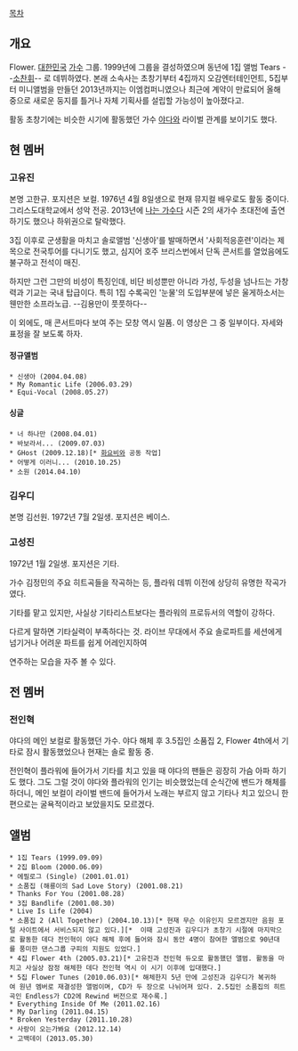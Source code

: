 [[목차]]
== 개요 ==

Flower. [[대한민국]] [[가수]] 그룹. 1999년에 그룹을 결성하였으며 동년에 1집 앨범 Tears --[[소찬휘]]-- 로 데뷔하였다.
본래 소속사는 초창기부터 4집까지 오감엔터테인먼트, 5집부터 미니앨범을 만들던 2013년까지는 이엠컴퍼니였으나 최근에 계약이 만료되어 올해 중으로 새로운 둥지를 틀거나 자체 기획사를 설립할 가능성이 높아졌다고.

활동 초창기에는 비슷한 시기에 활동했던 가수 [[야다]]와 라이벌 관계를 보이기도 했다.

== 현 멤버 ==
=== 고유진 ===
본명 고한규. 포지션은 보컬. 1976년 4월 8일생으로 현재 뮤지컬 배우로도 활동 중이다.
그리스도대학교에서 성악 전공. 2013년에 [[나는 가수다]] 시즌 2의 새가수 초대전에 출연하기도 했으나 하위권으로 탈락했다.

3집 이후로 군생활을 마치고 솔로앨범 '신생아'를 발매하면서 '사회적응훈련'이라는 제목으로 전국투어를 다니기도 했고, 심지어 호주 브리스번에서 단독 콘서트를 열었음에도 불구하고 전석이 매진.

하지만 그런 그만의 비성이 특징인데, 비단 비성뿐만 아니라 가성, 두성을 넘나드는 가창력과 기교는 국내 탑급이다. 특히 1집 수록곡인 '눈물'의 도입부분에 넣은 울게하소서는 웬만한 소프라노급.
{{{#!HTML
<iframe width="640" height="480" src="http://www.youtube.com/embed/XEek8BmDWpo" frameborder="0" allowfullscreen></iframe>
}}}
--김용만이 풋풋하다--

이 외에도, 매 콘서트마다 보여 주는 모창 역시 일품. 이 영상은 그 중 일부이다. 자세와 표정을 잘 보도록 하자.
{{{#!html
<iframe width="640" height="360" src="//www.youtube.com/embed/VntYWlyj8mo" frameborder="0" allowfullscreen></iframe>
}}}

==== 정규앨범 ====
 * 신생아 (2004.04.08)
 * My Romantic Life (2006.03.29)
 * Equi-Vocal (2008.05.27)

==== 싱글 ====
 * 너 하나만 (2008.04.01)
 * 바보라서... (2009.07.03)
 * GHost (2009.12.18)[* [[화요비]]와 공동 작업]
 * 어떻게 이러니... (2010.10.25)
 * 소원 (2014.04.10)

=== 김우디 ===
본명 김선원. 1972년 7월 2일생. 포지션은 베이스.

=== 고성진 ===
1972년 1월 2일생. 포지션은 기타.

가수 김정민의 주요 히트곡들을 작곡하는 등, 플라워 데뷔 이전에 상당히 유명한 작곡가였다.

기타를 맡고 있지만, 사실상 기타리스트보다는 플라워의 프로듀서의 역할이 강하다.

다르게 말하면 기타실력이 부족하다는 것. 라이브 무대에서 주요 솔로파트를 세션에게 넘기거나 어려운 파트를 쉽게 어레인지하여

연주하는 모습을 자주 볼 수 있다. 
== 전 멤버 ==
=== 전인혁 ===
야다의 메인 보컬로 활동했던 가수. 야다 해체 후 3.5집인 소품집 2, Flower 4th에서 기타로 잠시 활동했었으나 현재는 솔로 활동 중.

전인혁이 플라워에 들어가서 기타를 치고 있을 때 야다의 팬들은 굉장히 가슴 아파 하기도 했다. 그도 그럴 것이 야다와 플라워의 인기는 비슷했었는데 순식간에 밴드가 해체를 하더니, 메인 보컬이 라이벌 밴드에 들어가서 노래는 부르지 않고 기타나 치고 있으니 한편으로는 굴욕적이라고 보았을지도 모르겠다.
== 앨범 ==
 * 1집 Tears (1999.09.09)
 * 2집 Bloom (2000.06.09)
 * 에필로그 (Single) (2001.01.01)
 * 소품집 (해룡이의 Sad Love Story) (2001.08.21)
 * Thanks For You (2001.08.28)
 * 3집 Bandlife (2001.08.30)
 * Live Is Life (2004)
 * 소품집 2 (All Together) (2004.10.13)[* 현재 무슨 이유인지 모르겠지만 음원 포털 사이트에서 서비스되지 않고 있다.][*  이때 고성진과 김우디가 초창기 시절에 마지막으로 활동한 데다 전인혁이 야다 해체 후에 들어와 잠시 동안 4명이 참여한 앨범으로 90년대를 풍미한 댄스그룹 구피의 지원도 있었다.]
 * 4집 Flower 4th (2005.03.21)[* 고유진과 전인혁 듀오로 활동했던 앨범. 활동을 마치고 사실상 잠정 해체한 데다 전인혁 역시 이 시기 이후에 입대했다.]
 * 5집 Flower Tunes (2010.06.03)[* 해체한지 5년 만에 고성진과 김우디가 복귀하여 원년 멤버로 재결성한 앨범이며, CD가 두 장으로 나뉘어져 있다. 2.5집인 소품집의 히트곡인 Endless가 CD2에 Rewind 버전으로 재수록.]
 * Everything Inside Of Me (2011.02.16)
 * My Darling (2011.04.15)
 * Broken Yesterday (2011.10.28)
 * 사랑이 오는가봐요 (2012.12.14)
 * 고백데이 (2013.05.30)
